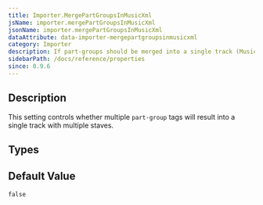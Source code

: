 ```yaml
---
title: Importer.MergePartGroupsInMusicXml
jsName: importer.mergePartGroupsInMusicXml
jsonName: importer.mergePartGroupsInMusicXml
dataAttribute: data-importer-mergepartgroupsinmusicxml
category: Importer
description: If part-groups should be merged into a single track (MusicXML).
sidebarPath: /docs/reference/properties
since: 0.9.6
---
```



## Description

This setting controls whether multiple `part-group` tags will result into a single track with multiple staves. 

<PropertyDescription metadata={metadata} />

## Types

<TypeTable>
    <TypeRow name="bool" />
</TypeTable>

## Default Value
`false`